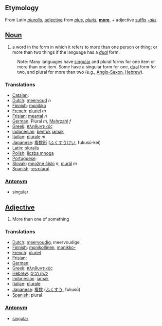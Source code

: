 ==Etymology==
From Latin ''[[pluralis]]'', [[adjective]] from ''[[plus]]'', ''[[pluris]]'', '''[[more]]''', + adjective [[suffix]] ''[[-alis]]''

==[[Noun]]==
# a word in the form in which it refers to more than one person or thing; or more than two things if the language has a ''[[dual]]'' form.

:Note:  Many languages have [[singular]] and plural forms for one item or more than one item.  Some have a singular form for one, [[dual]] form for two, and plural for more than two (e.g., [[Anglo-Saxon]], [[Hebrew]]).

===Translations===
*[[Catalan]]: [[]] '' ''
*[[Dutch]]: [[meervoud]] ''n''
*[[Finnish]]: [[monikko]]
*[[French]]: [[pluriel]] ''m''
*[[Frisian]]: [[meartal]] ''n''
*[[German]]: Plural ''m'', [[Mehrzahl]] ''f''
*[[Greek]]: [[πληθυντικός]]
*[[Indonesian]]: [[bentuk]] [[jamak]]
*[[Italian]]: [[plurale]] ''m''
*[[Japanese]]: [[複数形]] ([[ふくすうけい]], fukusū-kei)
*[[Latin]]: [[pluralis]]
*[[Polish]]: [[liczba mnoga]]
*[[Portuguese]]: [[]]
*[[Slovak]]: [[množné číslo]] ''n'', [[plurál]] ''m''
*[[Spanish]]: [[:es:plural]].

===[[Antonym]]===

*[[singular]]

==[[Adjective]]==
# More than one of something

===Translations===
*[[Dutch]]: [[meervoudig]], meervoudige
*[[Finnish]]: [[monikollinen]], [[monikko-]]
*[[French]]: [[pluriel]]
*[[Frisian]]: [[]]
*[[German]]: [[]]
*[[Greek]]: [[πληθυντικός]]
*[[Hebrew]]: [[לשון רבים]]
*[[Indonesian]]: [[jamak]]
*[[Italian]]: [[plurale]]
*[[Japanese]]: [[複数]] ([[ふくすう]], fukusū)
*[[Spanish]]: plural

===[[Antonym]]===
*[[singular]]